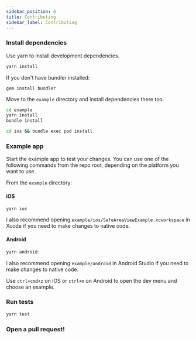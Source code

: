 ```yaml
---
sidebar_position: 6
title: Contributing
sidebar_label: Contributing
---
```


### Install dependencies

Use yarn to install development dependencies.

```sh
yarn install
```

If you don't have bundler installed:

```
gem install bundler
```

Move to the `example` directory and install dependencies there too.

```sh
cd example
yarn install
bundle install
```

```sh
cd ios && bundle exec pod install
```

### Example app

Start the example app to test your changes. You can use one of the following commands from the repo root, depending on the platform you want to use.

From the `example` directory:

#### iOS

```sh
yarn ios
```

I also recommend opening `example/ios/SafeAreaViewExample.xcworkspace` in Xcode if you need to make changes to native code.

#### Android

```sh
yarn android
```

I also recommend opening `example/android` in Android Studio if you need to make changes to native code.

Use `ctrl+cmd+z` on iOS or `ctrl+m` on Android to open the dev menu and choose an example.

### Run tests

```sh
yarn test
```

### Open a pull request!
